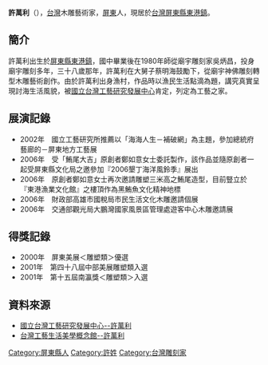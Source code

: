 '''許萬利'''（{{bd|1960年||||}}），[[台灣|台灣]]木雕藝術家，[[屏東縣|屏東]]人，現居於[[台灣|台灣]][[屏東縣|屏東縣]][[東港鎮_(臺灣)|東港鎮]]。
==簡介==
許萬利出生於[[屏東縣|屏東縣]][[東港鎮_(臺灣)|東港鎮]]，國中畢業後在1980年師從廟宇雕刻家吳炳昌，投身廟宇雕刻多年，三十八歲那年，許萬利在大舅子蔡明海鼓勵下，從廟宇神佛雕刻轉型木雕藝術創作。由於許萬利出身漁村，作品時以漁民生活點滴為題，講究真實呈現討海生活風貌，被[[國立台灣工藝研究發展中心|國立台灣工藝研究發展中心]]肯定，列定為工藝之家。

==展演記錄== 
*2002年　國立工藝研究所推薦以「海海人生－補破網」為主題，參加總統府藝廊的－屏東地方工藝展 
*2006年　受「鮪尾大吉」原創者鄭如意女士委託製作，該作品並隨原創者一起受屏東縣文化局之邀參加『2006墾丁海洋風鈴季』展出 
*2006年　原創者鄭如意女士再次邀請雕塑三米高之鮪尾造型，目前豎立於『東港漁業文化館』之樓頂作為黑鮪魚文化精神地標 
*2006年　財政部高雄市國稅局市民生活文化木雕邀請個展 
*2006年　交通部觀光局大鵬灣國家風景區管理處遊客中心木雕邀請展 
==得獎記錄== 
*2000年　屏東美展＜雕塑類＞優選 
*2001年　第四十八屆中部美展雕塑類入選
*2001年　第十五屆南瀛獎＜雕塑類＞入選 

== 資料來源 ==
* [http://www.ntcri.gov.tw/zh-tw/House/Content.aspx?Para=27&Control=8 國立台灣工藝研究發展中心--許萬利]{{dead link|date=2018年4月 |bot=InternetArchiveBot |fix-attempted=yes }}
* [http://www2.ntcri.gov.tw/tlc/html/workshop-d.asp?id=110 台灣工藝生活美學概念館--許萬利]{{dead link|date=十月 2017 |bot=InternetArchiveBot }}


[[Category:屏東縣人|Category:屏東縣人]]
[[Category:許姓|Category:許姓]]
[[Category:台灣雕刻家|Category:台灣雕刻家]]
